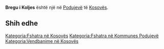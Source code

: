 {{Fshat në 
 | Emri                = Bregu i Koljes
 | EmriAlt                = 
 | NAME_SHORT_FORM=      
 | NAME_GENERIC=      Bregu
 | NAME_SORT_NAME_RO=      BREGUIKOLJES
 | FULL_NAME_RO = Bregu i Koljes
 | FULL_NAME_ND_RO=Bregu i Koljes
 | SORT_NAME_RG=KOLJES BREGUI
 | FULL_NAME_RG=Koljes, Bregu i
 | FULL_NAME_ND_RG=Koljes, Bregu i
 | SRP_NAME_SHORT_FORM=      
 | SRP_NAME_GENERIC=      
 | SRP_NAME_SORT_NAME_RO=      
 | SRP_FULL_NAME_RO = 
 | SRP_FULL_NAME_ND_RO=
 | SRP_SORT_NAME_RG=
 | SRP_FULL_NAME_RG=
 | SRP_FULL_NAME_ND_RG=
 | Emri (Rasa dhanore) = 
 | Figura              = 
 | Shteti              = Kosovo
 | Komuna              = Podujevë
 | Kodi postar         = 
 | Sipërfaqja          = 

 | Popullsia           = 

 | Regj. i popullsisë  = 
 | Dend. e popullsisë  = 
 | Faqja zyrtare       = 
 <!--- Koordinatat ----> 
 | Gjerësia            = 42.85258
 | Gjatësia            = 21.36603
 | Lartësia            = 
}}
'''Bregu i Koljes''' është një [[]] në [[Podujevë]] të [[Kosovës]].

<!-- == Gjeografia == -->
<!-- == Historia == -->
<!-- == Demografia == -->
== Shih edhe ==
{{Komuna Podujevë}}
{{Kosovo-Administrata-Cung}}

[[Kategoria:Fshatra në Kosovës]]
[[Kategoria:Fshatra në Kommunes Podujevë]]
[[Kategoria:Vendbanime në Kosovës]]